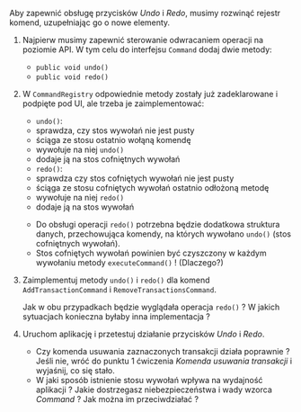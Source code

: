 


Aby zapewnić obsługę przycisków *Undo* i *Redo*, musimy rozwinąć rejestr komend, uzupełniając go o nowe elementy. 

1. Najpierw musimy zapewnić sterowanie odwracaniem operacji na poziomie API. W tym celu do interfejsu `Command` dodaj dwie metody:
	- `public void undo()`
	- `public void redo()`
	
2. W `CommandRegistry` odpowiednie metody zostały już zadeklarowane i podpięte pod UI, ale trzeba je zaimplementować:
   - `undo()`:
    - sprawdza, czy stos wywołań nie jest pusty
    - ściąga ze stosu ostatnio wołąną komendę
    - wywołuje na niej `undo()`
    - dodaje ją na stos cofniętnych wywołań
   - `redo()`:
   	- sprawdza czy stos cofniętych wywołań nie jest pusty
   	- ściąga ze stosu cofniętych wywołań ostatnio odłożoną metodę
   	- wywołuje na niej `redo()`
   	- dodaje ją na stos wywołań

	<Callout>
	
    - Do obsługi operacji `redo()` potrzebna będzie dodatkowa struktura danych, przechowująca komendy, na których wywołano `undo()` (stos cofniętnych wywołań).
    - Stos cofniętych wywołań powinien być czyszczony w każdym  wywołaniu metody `executeCommand()` ! (Dlaczego?)
   
   </Callout>
   
3. Zaimplementuj metody `undo()` i `redo()` dla komend `AddTransactionCommand` i `RemoveTransactionsCommand`. 
	<Callout>
	
	Jak w obu przypadkach będzie wyglądała operacja `redo()` ? W jakich sytuacjach konieczna byłaby inna implementacja ?
	</Callout>
	
4. Uruchom aplikację i przetestuj działanie przycisków *Undo* i *Redo*. 
    <Callout>

    - Czy komenda usuwania zaznaczonych transakcji działa poprawnie ? Jeśli nie, wróć do punktu 1 ćwiczenia *Komenda usuwania transakcji* i wyjaśnij, co się stało.
    - W jaki sposób istnienie stosu wywołań wpływa na wydajność aplikacji ? Jakie dostrzegasz niebezpieczeństwa i wady wzorca *Command* ? Jak można im przeciwdziałać ?

    </Callout>
